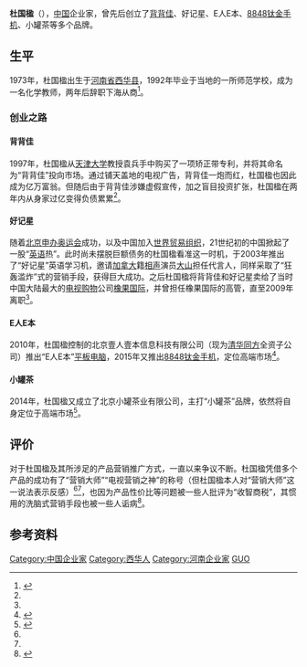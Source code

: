 {{Infobox person
| 姓名     = 杜国楹
| 图像     = 
| 图像替代 = 
| 图像说明 = 
| 出生名   = 
| 出生日期 = {{birth date and age|1973|10|14}}
| 出生地点 = {{CHN}}[[河南省|河南省]][[周口地区|周口地区]][[西华县|西华县]]<br />（今周口市西华县）
| 逝世日期 = <!-- {{Death date and age|YYYY|MM|DD|YYYY|MM|DD}}（死亡在前，出生在后） -->
| 逝世地点 = 
| 居住地 = {{CHN}}[[天津市|天津市]]
| 国籍     = {{PRC}}
| 别名     = 
| 职业     = 商人
| 活跃时期 = 
| 知名原因 = 
| 知名作品 = 
}}
'''杜国楹'''（{{bd|1973年|10月14日||}}），[[中华人民共和国|中国]]企业家，曾先后创立了[[背背佳|背背佳]]、好记星、E人E本、[[8848钛金手机|8848钛金手机]]、小罐茶等多个品牌。

==生平==
1973年，杜国楹出生于[[河南省|河南省]][[西华县|西华县]]，1992年毕业于当地的一所师范学校，成为一名化学教师，两年后辞职下海从商<ref name=mohuan>{{cite web |author1=半佛仙人 |title=杜国楹的魔幻人生 |url=https://new.qq.com/omn/20200817/20200817A0329100.html |website=腾讯 |publisher=钛媒体APP |accessdate=2020-08-19 |language=zh-hans |date=2020-08-17}}</ref>。

=== 创业之路 ===

==== 背背佳 ====
{{主条目|背背佳}}
1997年，杜国楹从[[天津大学|天津大学]]教授袁兵手中购买了一项矫正带专利，并将其命名为“背背佳”投向市场。通过铺天盖地的电视广告，背背佳一炮而红，杜国楹也因此成为亿万富翁。但随后由于背背佳涉嫌虚假宣传，加之盲目投资扩张，杜国楹在两年内从身家过亿变得负债累累<ref name="mohuan" />。

==== 好记星 ====
随着[[北京|北京]][[2008年夏季奥林匹克运动会申办过程|申办]][[2008年夏季奥林匹克运动会|奥运会]]成功，以及中国加入[[世界贸易组织|世界贸易组织]]，21世纪初的中国掀起了一股“[[英语|英语]]热”。此时尚未摆脱巨额债务的杜国楹看准这一时机，于2003年推出了“好记星”英语学习机，邀请[[加拿大|加拿大]]籍[[相声|相声]]演员[[大山_(演員)|大山]]担任代言人，同样采取了“狂轰滥炸”式的营销手段，获得巨大成功。之后杜国楹将背背佳和好记星卖给了当时中国大陆最大的[[电视购物|电视购物]]公司[[橡果国际|橡果国际]]，并曾担任橡果国际的高管，直至2009年离职<ref name="mohuan" />。

==== E人E本 ====
2010年，杜国楹控制的北京壹人壹本信息科技有限公司（现为[[清华同方|清华同方]]全资子公司）推出“E人E本”[[平板电脑|平板电脑]]，2015年又推出[[8848钛金手机|8848钛金手机]]，定位高端市场<ref name="sidiao">{{cite news |author1=李超 |title=【一线】从好记星到小罐茶，杜国楹能否撕掉“营销大师”标签？ |url=https://finance.qq.com/a/20180111/018324.htm |accessdate=2020-08-19 |publisher=腾讯 |date=2018-01-11 |language=zh-hans |archive-date=2018-01-21 |archive-url=https://web.archive.org/web/20180121210020/http://finance.qq.com/a/20180111/018324.htm |dead-url=no }}</ref>。

==== 小罐茶 ====
2014年，杜国楹又成立了北京小罐茶业有限公司，主打“小罐茶”品牌，依然将自身定位于高端市场<ref name="zhaidiao">{{cite news |author1=肖可 |title=从8848到小罐茶 杜国楹能不能摘掉“营销大师”的帽子 |url=https://www.jiemian.com/article/1865239.html |accessdate=2020-08-19 |publisher=界面新闻 |date=2018-01-20}}</ref>。

==评价==
对于杜国楹及其所涉足的产品营销推广方式，一直以来争议不断。杜国楹凭借多个产品的成功有了“营销大师”“电视营销之神”的称号（但杜国楹本人对“营销大师”这一说法表示反感）<ref name="zhaidiao"/><ref name="sidiao"/>，也因为产品性价比等问题被一些人批评为“收智商税”，其惯用的洗脑式营销手段也被一些人诟病<ref>{{cite web |title=喝小罐茶，用8848，我们为啥一直被杜国楹收割“智商税” |url=https://new.qq.com/omn/20190121/20190121A089WB.html |website=腾讯 |publisher=新民周刊 |accessdate=2020-08-19 |language=zh-hans |date=2019-01-21}}</ref>。

==参考资料==
{{reflist}}

[[Category:中国企业家|Category:中国企业家]]
[[Category:西华人|Category:西华人]]
[[Category:河南企业家|Category:河南企业家]]
[[Category:杜姓|GUO]]